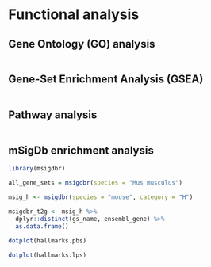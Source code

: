 # Functional analysis


## Gene Ontology (GO) analysis
```r

```

## Gene-Set Enrichment Analysis (GSEA)
```r

```

## Pathway analysis
```r

```

## mSigDb enrichment analysis
```r
library(msigdbr)
```

```r
all_gene_sets = msigdbr(species = "Mus musculus")
```

```r
msig_h <- msigdbr(species = "mouse", category = "H")
```

```r
msigdbr_t2g <- msig_h %>%
  dplyr::distinct(gs_name, ensembl_gene) %>%
  as.data.frame()
```

```r
dotplot(hallmarks.pbs)
```

```r
dotplot(hallmarks.lps)
```
